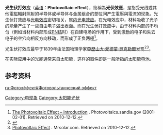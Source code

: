 {{Merge|太阳能光伏|discuss=Talk:光生伏打效应#请求与太陽能光電合并|time=2019-01-29T09:55:14+00:00}}
{{noteTA|G1=物理|G2=Electronics}}

'''光生伏打效应'''（[[英语|英语]]：'''Photovoltaic effect'''），簡稱為'''光伏效應'''，是指受光线或其他電磁輻射照射的半导体或半导体与金属组合的部位间产生電壓與電流的现象。光生伏打效应与[[光电效应|光电效应]]密切相关，属[[内光电效应|内光电效应]]。在光电效应中，材料吸收了光子的能量产生了一些自由电子溢出表面。而在光生伏打效应中，由于材料内部的不均匀（例如当材料内部形成[[PN结|PN结]]时）在自建电场的作用下，受到激励的电子和失去电子的空穴向相反方向移动，而形成了正负两極<ref>[http://photovoltaics.sandia.gov/docs/PVFEffIntroduction.htm The Photovoltaic Effect – Introduction] {{Wayback|url=http://photovoltaics.sandia.gov/docs/PVFEffIntroduction.htm |date=20110721062026 }}. Photovoltaics.sandia.gov (2001-02-01). Retrieved on 2010-12-12.</ref>。

光生伏打效应最早于1839年由法国物理学家[[亞歷山大·愛德蒙·貝克勒爾|亞歷山大·愛德蒙·貝克勒爾]]发现<ref>{{lang|fr| [http://gallica.bnf.fr/ark:/12148/bpt6k2968p/f561.item.zoom Edmond Becquerel - "Mémoire sur les effets électriques produits sous l'influence des rayons solaires", le 29 juillet 1939] Sur le site gallica.bnf.fr, consulté en mars 2016}}{{fr}}</ref><ref>[http://www.mrsolar.com/content/photovoltaic_effect.php Photovoltaic Effect] {{Wayback|url=http://www.mrsolar.com/content/photovoltaic_effect.php |date=20110714123052 }}. Mrsolar.com. Retrieved on 2010-12-12.</ref>。

在实际应用中的光能通常来自太阳能，这样的器件即是一般所指的[[太阳能电池|太阳能电池]]。

== 参考资料 ==
{{reflist}}

{{太阳能}}
{{半导体物理学}}

{{Authority control}}

{{DEFAULTSORT:G}}

[[Category:电现象|Category:电现象]]
[[Category:太阳能光伏|Category:太阳能光伏]]

[[ru:Фотоэффект#Фотовольтаический_эффект|ru:Фотоэффект#Фотовольтаический эффект]]